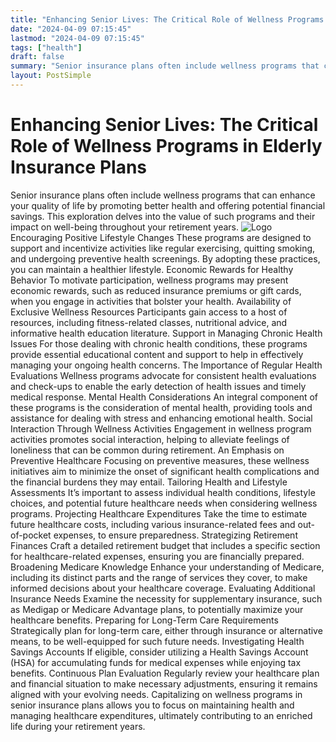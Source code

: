 ```yaml
---
title: "Enhancing Senior Lives: The Critical Role of Wellness Programs in Elderly Insurance Plans"
date: "2024-04-09 07:15:45"
lastmod: "2024-04-09 07:15:45"
tags: ["health"]
draft: false
summary: "Senior insurance plans often include wellness programs that can enhance your quality of life by promoting better health and offering potential financial savings. This exploration delves into the value of such programs and their impact on well-being throughout your retirement years."
layout: PostSimple
---
```

# Enhancing Senior Lives: The Critical Role of Wellness Programs in Elderly Insurance Plans
Senior insurance plans often include wellness programs that can enhance your quality of life by promoting better health and offering potential financial savings. This exploration delves into the value of such programs and their impact on well-being throughout your retirement years.
<img alt="Logo" class="lazyImg" data-src="https://cdn.seniorsselection.com/src_image/6b0aa5f0a7ee03b8fe66058204f2ddd4.webp" src="/statics/image/loading.webp"/>
Encouraging Positive Lifestyle Changes
These programs are designed to support and incentivize activities like regular exercising, quitting smoking, and undergoing preventive health screenings. By adopting these practices, you can maintain a healthier lifestyle.
Economic Rewards for Healthy Behavior
To motivate participation, wellness programs may present economic rewards, such as reduced insurance premiums or gift cards, when you engage in activities that bolster your health.
Availability of Exclusive Wellness Resources
Participants gain access to a host of resources, including fitness-related classes, nutritional advice, and informative health education literature.
Support in Managing Chronic Health Issues
For those dealing with chronic health conditions, these programs provide essential educational content and support to help in effectively managing your ongoing health concerns.
The Importance of Regular Health Evaluations
Wellness programs advocate for consistent health evaluations and check-ups to enable the early detection of health issues and timely medical response.
Mental Health Considerations
An integral component of these programs is the consideration of mental health, providing tools and assistance for dealing with stress and enhancing emotional health.
Social Interaction Through Wellness Activities
Engagement in wellness program activities promotes social interaction, helping to alleviate feelings of loneliness that can be common during retirement.
An Emphasis on Preventive Healthcare
Focusing on preventive measures, these wellness initiatives aim to minimize the onset of significant health complications and the financial burdens they may entail.
Tailoring Health and Lifestyle Assessments
It’s important to assess individual health conditions, lifestyle choices, and potential future healthcare needs when considering wellness programs.
Projecting Healthcare Expenditures
Take the time to estimate future healthcare costs, including various insurance-related fees and out-of-pocket expenses, to ensure preparedness.
Strategizing Retirement Finances
Craft a detailed retirement budget that includes a specific section for healthcare-related expenses, ensuring you are financially prepared.
Broadening Medicare Knowledge
Enhance your understanding of Medicare, including its distinct parts and the range of services they cover, to make informed decisions about your healthcare coverage.
Evaluating Additional Insurance Needs
Examine the necessity for supplementary insurance, such as Medigap or Medicare Advantage plans, to potentially maximize your healthcare benefits.
Preparing for Long-Term Care Requirements
Strategically plan for long-term care, either through insurance or alternative means, to be well-equipped for such future needs.
Investigating Health Savings Accounts
If eligible, consider utilizing a Health Savings Account (HSA) for accumulating funds for medical expenses while enjoying tax benefits.
Continuous Plan Evaluation
Regularly review your healthcare plan and financial situation to make necessary adjustments, ensuring it remains aligned with your evolving needs.
Capitalizing on wellness programs in senior insurance plans allows you to focus on maintaining health and managing healthcare expenditures, ultimately contributing to an enriched life during your retirement years.
        